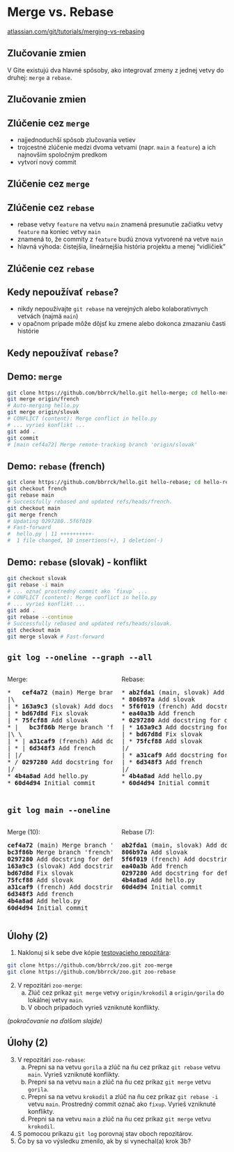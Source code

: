 # Merge vs. Rebase {#merge-vs-rebase}

:::footer
[atlassian.com/git/tutorials/merging-vs-rebasing](https://www.atlassian.com/git/tutorials/merging-vs-rebasing)
:::

## Zlučovanie zmien 

V Gite existujú dva hlavné spôsoby, ako integrovať zmeny z jednej vetvy do druhej: `merge` a `rebase`.

## Zlučovanie zmien {background-image="https://wac-cdn.atlassian.com/dam/jcr:1523084b-d05a-4f5a-bd1a-01866ec09ca3/01%20A%20forked%20commit%20history.svg?cdnVersion=1263" background-size="100% 80%" background-position="center"}

## Zlúčenie cez `merge`
- najjednoduchší spôsob zlučovania vetiev
- trojcestné zlúčenie medzi dvoma vetvami (napr. `main` a `feature`) a ich najnovším spoločným predkom
- vytvorí nový commit

## Zlúčenie cez `merge` {background-image="https://wac-cdn.atlassian.com/dam/jcr:4639eeb8-e417-434a-a3f8-a972277fc66a/02%20Merging%20main%20into%20the%20feature%20branh.svg?cdnVersion=1263" background-size="100% 90%" background-position="center"}

## Zlúčenie cez `rebase` 
- rebase vetvy `feature` na vetvu `main` znamená presunutie začiatku vetvy `feature` na koniec vetvy `main`
- znamená to, že commity z `feature` budú znova vytvorené na vetve `main`
- hlavná výhoda: čistejšia, lineárnejšia história projektu a menej "vidličiek"  

## Zlúčenie cez `rebase` {background-image="https://wac-cdn.atlassian.com/dam/jcr:3bafddf5-fd55-4320-9310-3d28f4fca3af/03%20Rebasing%20the%20feature%20branch%20into%20main.svg?cdnVersion=1263" background-size="100% 90%" background-position="center"}

## Kedy nepoužívať `rebase`? 
- nikdy nepoužívajte `git rebase` na verejných alebo kolaboratívnych vetvách (najmä `main`)
- v opačnom prípade môže dôjsť ku zmene alebo dokonca zmazaniu časti histórie

## Kedy nepoužívať `rebase`? {background-image="https://wac-cdn.atlassian.com/dam/jcr:2908e0e6-f74b-4425-b5d2-f5eca8cfcd99/05%20Rebasing%20the%20main%20branch.svg?cdnVersion=1263" background-size="100% 90%" background-position="center"}

## Demo: `merge`

```bash
git clone https://github.com/bbrrck/hello.git hello-merge; cd hello-merge
git merge origin/french
# Auto-merging hello.py
git merge origin/slovak
# CONFLICT (content): Merge conflict in hello.py
# ... vyrieš konflikt ...
git add .
git commit
# [main cef4a72] Merge remote-tracking branch 'origin/slovak'
```

## Demo: `rebase` (french)

```bash
git clone https://github.com/bbrrck/hello.git hello-rebase; cd hello-rebase
git checkout french
git rebase main
# Successfully rebased and updated refs/heads/french.
git checkout main
git merge french
# Updating 0297280..5f6f019
# Fast-forward
#  hello.py | 11 ++++++++++-
#  1 file changed, 10 insertions(+), 1 deletion(-)
```

## Demo: `rebase` (slovak) - konflikt

```bash
git checkout slovak
git rebase -i main
# ... označ prostredný commit ako `fixup` ...
# CONFLICT (content): Merge conflict in hello.py
# ... vyrieš konflikt ...
git add .
git rebase --continue
# Successfully rebased and updated refs/heads/slovak.
git checkout main
git merge slovak # Fast-forward
```


## `git log --oneline --graph --all`

::: {.columns}
::: {.column width="50%"}
Merge:

<pre class="tree">
*   <b>cef4a72</b> (main) Merge branch 'slovak'
|\
| * <b>163a9c3</b> (slovak) Add docstring for slovak
| * <b>bd67d8d</b> Fix slovak
| * <b>75fcf88</b> Add slovak
* |   <b>bc3f86b</b> Merge branch 'french'
|\ \
| * | <b>a31caf9</b> (french) Add docstring for french
| * | <b>6d348f3</b> Add french
| |/
* / <b>0297280</b> Add docstring for default
|/
* <b>4b4a8ad</b> Add hello.py
* <b>60d4d94</b> Initial commit
</pre>
:::
::: {.column width="50%"}
Rebase:

<pre class="tree">
* <b>ab2fda1</b> (main, slovak) Add docstring for slovak
* <b>806b97a</b> Add slovak
* <b>5f6f019</b> (french) Add docstring for french
* <b>ea40a3b</b> Add french
* <b>0297280</b> Add docstring for default
| * <b>163a9c3</b> Add docstring for slovak
| * <b>bd67d8d</b> Fix slovak
| * <b>75fcf88</b> Add slovak
|/
| * <b>a31caf9</b> Add docstring for french
| * <b>6d348f3</b> Add french
|/
* <b>4b4a8ad</b> Add hello.py
* <b>60d4d94</b> Initial commit
</pre>
:::
:::

## `git log main --oneline`

::: {.columns}
::: {.column width="50%"}
Merge (10):

<pre class="tree">
<b>cef4a72</b> (main) Merge branch 'slovak'
<b>bc3f86b</b> Merge branch 'french'
<b>0297280</b> Add docstring for default
<b>163a9c3</b> (slovak) Add docstring for slovak
<b>bd67d8d</b> Fix slovak
<b>75fcf88</b> Add slovak
<b>a31caf9</b> (french) Add docstring for french
<b>6d348f3</b> Add french
<b>4b4a8ad</b> Add hello.py
<b>60d4d94</b> Initial commit
</pre>
:::
::: {.column width="50%"}
Rebase (7):

<pre class="tree">
<b>ab2fda1</b> (main, slovak) Add docstring for slovak
<b>806b97a</b> Add slovak
<b>5f6f019</b> (french) Add docstring for french
<b>ea40a3b</b> Add french
<b>0297280</b> Add docstring for default
<b>4b4a8ad</b> Add hello.py
<b>60d4d94</b> Initial commit
</pre>

:::
:::


## Úlohy (2) {.exercise #exercise-2-merge-rebase}

::: {.exercise}

1. Naklonuj si k sebe dve kópie [testovacieho repozitára](https://github.com/bbrrck/zoo.git): 
```bash
git clone https://github.com/bbrrck/zoo.git zoo-merge
git clone https://github.com/bbrrck/zoo.git zoo-rebase
```
2. V repozitári `zoo-merge`:
    a. Zlúč cez príkaz `git merge` vetvy `origin/krokodil` a `origin/gorila` do lokálnej vetvy `main`.
    b. V oboch prípadoch vyrieš vzniknuté konflikty.

*(pokračovanie na ďalšom slajde)*
:::

## Úlohy (2) {.exercise #exercise-2-merge-rebase-2}

::: {.exercise font-size="80%"}

3. V repozitári `zoo-rebase`:
    a. Prepni sa na vetvu `gorila` a zlúč na ňu cez príkaz `git rebase` vetvu `main`. Vyrieš vzniknuté konflikty.
    b. Prepni sa na vetvu `main` a zlúč na ňu cez príkaz `git merge` vetvu `gorila`.
    c. Prepni sa na vetvu `krokodil` a zlúč na ňu cez príkaz `git rebase -i` vetvu `main`. Prostredný commit označ ako `fixup`. Vyrieš vzniknuté konflikty.
    d. Prepni sa na vetvu `main` a zlúč na ňu cez príkaz `git merge` vetvu `krokodil`.
4. S pomocou príkazu `git log` porovnaj stav oboch repozitárov.
5. Čo by sa vo výsledku zmenilo, ak by si vynechal(a) krok 3b?


:::